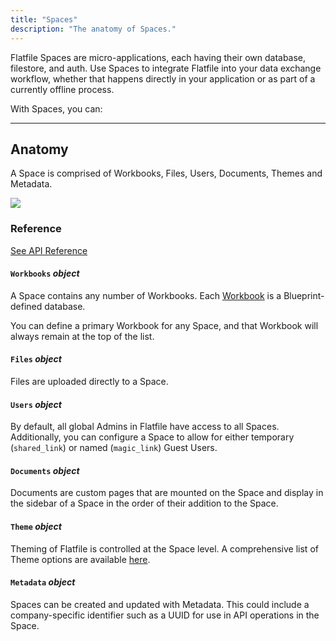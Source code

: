 ```yaml
---
title: "Spaces"
description: "The anatomy of Spaces."
---
```


Flatfile Spaces are micro-applications, each having their own database, filestore, and auth. 
Use Spaces to integrate Flatfile into your data exchange workflow, whether that happens directly 
in your application or as part of a currently offline process. 

With Spaces, you can:

<CardGroup cols={3}>
  <Card title="Embed Flatfile in your app" icon="person-to-portal" href="/core-paths/embedding" >
  </Card>
  <Card title="Setup headless file feeds" icon="bolt-auto" href="/core-paths/headless" >
  </Card>
  <Card title="Run onboarding projects" icon="arrow-progress" href="/core-paths/workflows">
  </Card>
</CardGroup>

---

## Anatomy

A Space is comprised of Workbooks, Files, Users, Documents, Themes and Metadata.

<img src="../images/concepts/spaces_anatomy.png" caption="The anatomy of a Space"/>

### Reference

[See API Reference](https://flatfile.stoplight.io/docs/v10/25e20c8ab61c5-create-a-space)

#### `Workbooks` *object*
A Space contains any number of Workbooks. Each <Tooltip tip="Analogous to a database...">[Workbook](../concepts/workbooks)</Tooltip> is a Blueprint-defined database.

<Tip>You can define a primary Workbook for any Space, and that Workbook will always remain at the top of the list.</Tip>

#### `Files` *object*
Files are uploaded directly to a Space.

#### `Users` *object*
By default, all global Admins in Flatfile have access to all Spaces. Additionally, you can configure a Space to allow for either temporary (`shared_link`) or named (`magic_link`) Guest Users.

#### `Documents` *object*
Documents are custom pages that are mounted on the Space and display in the sidebar of a Space in the order of their addition to the Space. 

#### `Theme` *object*
Theming of Flatfile is controlled at the Space level. A comprehensive list of Theme options are available <Tooltip tip="Learn how to customize your Space">[here](../guides/theming)</Tooltip>.

#### `Metadata` *object*
Spaces can be created and updated with Metadata. This could include a company-specific identifier such as a UUID for use in API operations in the Space.
